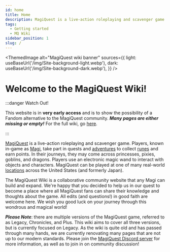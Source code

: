 ```yaml
---
id: home
title: Home
description: MagiQuest is a live-action roleplaying and scavenger game. Players, known in-game as Magi, take part in quests and adventures to collect runes and earn points.
tags:
  - Getting started
  - MQ Wiki
sidebar_position: 1
slug: /
---
```



<ThemedImage
  alt="MagiQuest wiki banner"
  sources={{
    light: useBaseUrl('/img/Site-background-light.webp'),
    dark: useBaseUrl('/img/Site-background-dark.webp'),
  }}
/>

# Welcome to the MagiQuest Wiki!

:::danger Watch Out!

This website is in **very early access** and is to show the possibility of a Fandom alternative to the MagiQuest community. ***Many pages are either missing or empty!*** For the full wiki, go [here](https://magiquest.fandom.com).

:::

[MagiQuest](docs\Info_About_MagiQuest\index.mdx) is a live-action roleplaying and scavenger game. Players, known in-game as [Magi](docs\Info_About_MagiQuest\Magi.md), take part in quests and [adventures](docs\Adventures\index.mdx) to collect [runes](docs\Quests\index.mdx) and earn points. In their journeys, they may come across princesses, pixies, goblins, and dragons. Players use an electronic magic wand to interact with objects and characters. MagiQuest can be played at one of many real-world [locations](docs\Realm_Locations\index.mdx) across the United States (and formerly Japan).

The MagiQuest Wiki is a collaborative community website that any Magi can build and expand. We're happy that you decided to help us in our quest to become a place where all MagiQuest fans can share their knowledge and thoughts about the game. All edits (and questions!) in good faith are welcome here. We wish you good luck on your journey through this wondrous and magical world! 

***Please Note***: there are multiple versions of the MagiQuest game, referred to as Legacy, Chronicles, and Plus. This wiki aims to cover all three versions, but is currently focused on Legacy. As the wiki is quite old and has passed through many hands, we are currently renovating many pages that are not up to our modern standards. Please join the [MagiQuest Discord server](https://discord.com/invite/6e4whagCph) for more information, as well as to join in on community discussion!